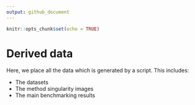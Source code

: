 ```yaml
---
output: github_document
---
```


```r
knitr::opts_chunk$set(echo = TRUE)
```

# Derived data

Here, we place all the data which is generated by a script. This includes:

- The datasets
- The method singularity images
- The main benchmarking results
